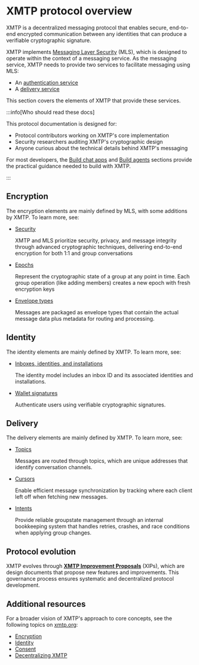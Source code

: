 # XMTP protocol overview

XMTP is a decentralized messaging protocol that enables secure, end-to-end encrypted communication between any identities that can produce a verifiable cryptographic signature.

XMTP implements [Messaging Layer Security](https://messaginglayersecurity.rocks/) (MLS), which is designed to operate within the context of a messaging service. As the messaging service, XMTP needs to provide two services to facilitate messaging using MLS:

- An [authentication service](https://messaginglayersecurity.rocks/mls-architecture/draft-ietf-mls-architecture.html#name-authentication-service)
- A [delivery service](https://messaginglayersecurity.rocks/mls-architecture/draft-ietf-mls-architecture.html#name-delivery-service)

This section covers the elements of XMTP that provide these services.

:::info[Who should read these docs]

This protocol documentation is designed for:

- Protocol contributors working on XMTP's core implementation
- Security researchers auditing XMTP's cryptographic design
- Anyone curious about the technical details behind XMTP's messaging

For most developers, the [Build chat apps](/chat-apps/intro/get-started) and [Build agents](/agents/get-started/build-an-agent) sections provide the practical guidance needed to build with XMTP.

:::

## Encryption

The encryption elements are mainly defined by MLS, with some additions by XMTP. To learn more, see:

- [Security](/protocol/security)
  
  XMTP and MLS prioritize security, privacy, and message integrity through advanced cryptographic techniques, delivering end-to-end 
  encryption for both 1:1 and group conversations

- [Epochs](/protocol/epochs)

  Represent the cryptographic state of a group at any point in time. Each group operation (like adding members) creates a new epoch with fresh encryption keys

- [Envelope types](/protocol/envelope-types)

  Messages are packaged as envelope types that contain the actual message data plus metadata for routing and processing.

## Identity

The identity elements are mainly defined by XMTP. To learn more, see:

- [Inboxes, identities, and installations](/protocol/identity)

  The identity model includes an inbox ID and its associated identities and installations.

- [Wallet signatures](/protocol/signatures)

  Authenticate users using verifiable cryptographic signatures.

## Delivery

The delivery elements are mainly defined by XMTP. To learn more, see:

- [Topics](/protocol/topics)

  Messages are routed through topics, which are unique addresses that identify conversation channels. 

- [Cursors](/protocol/cursors)

  Enable efficient message synchronization by tracking where each client left off when fetching new messages.

- [Intents](/protocol/intents)

  Provide reliable groupstate management through an internal bookkeeping system that handles retries, crashes, and race conditions when applying group changes.

## Protocol evolution

XMTP evolves through **[XMTP Improvement Proposals](/protocol/xips)** (XIPs), which are design documents that propose new features and improvements. This governance process ensures systematic and decentralized protocol development.

## Additional resources

For a broader vision of XMTP's approach to core concepts, see the following topics on [xmtp.org](https://xmtp.org):

- [Encryption](https://xmtp.org/vision/concepts/encryption)
- [Identity](https://xmtp.org/vision/concepts/identity)
- [Consent](https://xmtp.org/vision/concepts/consent)
- [Decentralizing XMTP](https://xmtp.org/vision/concepts/decentralizing-xmtp)
